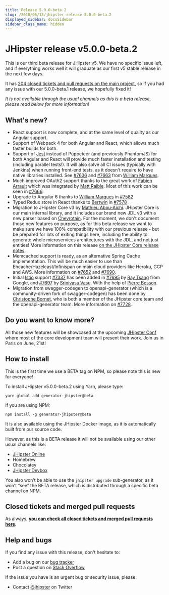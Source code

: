 ```yaml
---
title: Release 5.0.0-beta.2
slug: /2018/06/13/jhipster-release-5.0.0-beta.2
displayed_sidebar: docsSidebar
sidebar_class_name: hidden
---
```


JHipster release v5.0.0-beta.2
==================

This is our third beta release for JHipster v5. We have no specific issue left, and if everything works well it will graduate as our first v5 stable release in the next few days.

It has [204 closed tickets and pull requests on the main project](https://github.com/jhipster/generator-jhipster/issues?q=milestone%3A5.0.0-beta.2+is%3Aclosed), so if you had any issue with our 5.0.0-beta.1 release, we hopefully fixed it!

_It is not available through the usual channels as this is a beta release, please read below for more information!_

What's new?
----------

- React support is now complete, and at the same level of quality as our Angular support.
- Support of Webpack 4 for both Angular and React, which allows much faster builds for both.
- Support of [Jest](https://facebook.github.io/jest/) instead of Puppeteer (and previously PhantomJS) for both Angular and React will provide much faster installation and testing (including parallel tests!). It will also solve all CI issues (typically with Jenkins) when running front-end tests, as it doesn't require to have native libraries installed. See [#7636](https://github.com/jhipster/generator-jhipster/pull/7636) and [#7663](https://github.com/jhipster/generator-jhipster/pull/7663) from [William Marques](https://github.com/wmarques).
- Much improved OAuth2 support thanks to the great work of [Fabien Arrault](https://github.com/farrault) which was integrated by [Matt Raible](https://github.com/mraible). Most of this work can be seen in [#7666](https://github.com/jhipster/generator-jhipster/pull/7666).
- Upgrade to Angular 6 thanks to [William Marques](https://github.com/wmarques) in [#7582](https://github.com/jhipster/generator-jhipster/pull/7582)
- Typed Redux store in React thanks to [Bertwin](https://github.com/bertwin) in [#7578](https://github.com/jhipster/generator-jhipster/pull/7578)
- Migration to JHipster Core v3 by [Mathieu Abou-Aichi](https://github.com/MathieuAA). JHipster Core is our main internal library, and it includes our brand new JDL v3 with a new parser based on [Chevrotain](https://github.com/SAP/chevrotain). For the moment, we don't document those new features on purpose, as for this beta release we want to make sure we have 100% compatibility with our previous release - but be prepared for lots of exiting things here, including the ability to generate whole microservices architectures with the JDL, and not just entities! More information on this release [on the JHipster Core release notes](https://github.com/jhipster/jhipster-core/releases/tag/v3.0.0).
- Memcached support is ready, as an alternative Spring Cache implementation. This will be much easier to use than Ehcache/Hazelcast/Infinispan on main cloud providers like Heroku, GCP and AWS. More information on [#7652](https://github.com/jhipster/generator-jhipster/pull/7652) and [#7690](https://github.com/jhipster/generator-jhipster/issues/7690).
- Initial [Istio](https://istio.io/) support [#7337](https://github.com/jhipster/generator-jhipster/issues/7337) has been added in [#7695](https://github.com/jhipster/generator-jhipster/pull/7695) by [Ray Tsang](https://github.com/saturnism) from Google, and [#7697](https://github.com/jhipster/generator-jhipster/pull/7697) by [Srinivasa Vasu](https://github.com/srinivasa-vasu). With the help of [Pierre Besson](https://github.com/PierreBesson).
- Migration from swagger-codegen to openapi-generator (which is a community-driven fork of swagger-codegen) has been done by [Christophe Bornet](https://github.com/cbornet), who is both a member of the JHipster core team and the openapi-generator team. More information on [#7728](https://github.com/jhipster/generator-jhipster/pull/7728).



Do you want to know more?
------------

All those new features will be showcased at the upcoming [JHipster Conf](https://jhipster-conf.github.io/) where most of the core development team will present their work. Join us in Paris on June, 21st!

How to install
------------

This is the first time we use a BETA tag on NPM, so please note this is new for everyone!

To install JHipster v5.0.0-beta.2 using Yarn, please type:

    yarn global add generator-jhipster@beta

If you are using NPM:

    npm install -g generator-jhipster@beta

It is also available using the JHipster Docker image, as it is automatically built from our source code.

However, as this is a BETA release it will not be available using our other usual channels like:

- [JHipster Online](https://start.jhipster.tech)
- Homebrew
- Chocolatey
- [JHipster Devbox](https://github.com/jhipster/jhipster-devbox)

You also won’t be able to use the `jhipster upgrade` sub-generator, as it won’t “see” the BETA release, which is distributed through a specific beta channel on NPM.

Closed tickets and merged pull requests
------------
As always, __[you can check all closed tickets and merged pull requests here](https://github.com/jhipster/generator-jhipster/issues?q=milestone%3A5.0.0-beta.2+is%3Aclosed)__.

Help and bugs
--------------

If you find any issue with this release, don't hesitate to:

- Add a bug on our [bug tracker](https://github.com/jhipster/generator-jhipster/issues?state=open)
- Post a question on [Stack Overflow](http://stackoverflow.com/tags/jhipster/info)

If the issue you have is an urgent bug or security issue, please:

- Contact [@jhipster](https://twitter.com/jhipster) on Twitter
